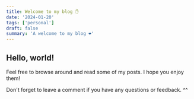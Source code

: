 ```yaml
---
title: Welcome to my blog ✋
date: '2024-01-20'
tags: ['personal']
draft: false
summary: 'A welcome to my blog ❤️'
---
```


## Hello, world!

Feel free to browse around and read some of my posts. I hope you enjoy them!

Don't forget to leave a comment if you have any questions or feedback. ^^